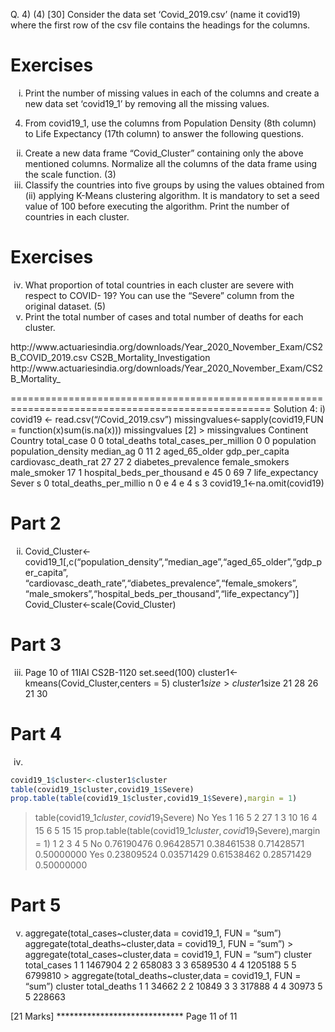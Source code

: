 Q. 4)
(4)
[30]
Consider the data set ‘Covid_2019.csv’ (name it covid19) where the first row of the csv file
contains the headings for the columns.


Exercises
===================================================================================================
i)
Print the number of missing values in each of the columns and create a new data set
‘covid19_1’ by removing all the missing values.
(4)
From covid19_1, use the columns from Population Density (8th column) to Life Expectancy
(17th column) to answer the following questions.
ii) Create a new data frame “Covid_Cluster” containing only the above mentioned
columns. Normalize all the columns of the data frame using the scale function. (3)
iii) Classify the countries into five groups by using the values obtained from (ii) applying
K-Means clustering algorithm. It is mandatory to set a seed value of 100 before
executing the algorithm. Print the number of countries in each cluster. 

Exercises
===================================================================================================
iv) What proportion of total countries in each cluster are severe with respect to COVID-
19? You can use the “Severe” column from the original dataset. (5)
v) Print the total number of cases and total number of deaths for each cluster.

http://www.actuariesindia.org/downloads/Year_2020_November_Exam/CS2B_COVID_2019.csv
CS2B_Mortality_Investigation
http://www.actuariesindia.org/downloads/Year_2020_November_Exam/CS2B_Mortality_

===================================================================================================
Solution 4:
i)
covid19 <- read.csv("/Covid_2019.csv")
missingvalues<-sapply(covid19,FUN = function(x)sum(is.na(x)))
missingvalues
[2]
> missingvalues
Continent Country
total_case
0 0 total_deaths total_cases_per_million 0 0 population population_density median_ag
0 11 2
aged_65_older gdp_per_capita cardiovasc_death_rat
27 27 2
diabetes_prevalence female_smokers male_smoker
17
1
hospital_beds_per_thousand
e
45
0 69 7
life_expectancy Sever
s
0
total_deaths_per_millio
n
0
e
4
e
4
s
3
covid19_1<-na.omit(covid19)


Part 2
====================================================================================
ii)
Covid_Cluster<-covid19_1[,c("population_density","median_age","aged_65_older","gdp_per_capita",
"cardiovasc_death_rate","diabetes_prevalence","female_smokers",
"male_smokers","hospital_beds_per_thousand","life_expectancy")]
Covid_Cluster<-scale(Covid_Cluster)



Part 3
====================================================================================
iii)
Page 10 of 11IAI
CS2B-1120
set.seed(100)
cluster1<-kmeans(Covid_Cluster,centers = 5)
cluster1$size
> cluster1$size
 21 28 26 21 30


Part 4
====================================================================================
iv)

```r
covid19_1$cluster<-cluster1$cluster
table(covid19_1$cluster,covid19_1$Severe)
prop.table(table(covid19_1$cluster,covid19_1$Severe),margin = 1)
```
> table(covid19_1$cluster,covid19_1$Severe)
No Yes
1 16
5
2 27
1
3 10 16
4 15
6
5 15 15
> prop.table(table(covid19_1$cluster,covid19_1$Severe),margin = 1)
1
2
3
4
5
No
0.76190476
0.96428571
0.38461538
0.71428571
0.50000000
Yes
0.23809524
0.03571429
0.61538462
0.28571429
0.50000000






Part 5
====================================================================================
v)
aggregate(total_cases~cluster,data = covid19_1, FUN = "sum")
aggregate(total_deaths~cluster,data = covid19_1, FUN = "sum")
> aggregate(total_cases~cluster,data = covid19_1, FUN = "sum")
cluster total_cases
1
1
1467904
2
2
658083
3
3
6589530
4
4
1205188
5
5
6799810
> aggregate(total_deaths~cluster,data = covid19_1, FUN = "sum")
cluster total_deaths
1
1
34662
2
2
10849
3
3
317888
4
4
30973
5
5
228663

[21 Marks]
*****************************
Page 11 of 11
